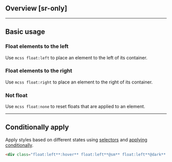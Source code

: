 ## Overview [sr-only]
<Overview />

---

## Basic usage
### Float elements to the left
Use `mcss float:left` to place an element to the left of its container.
<Basic className="float:left" />

### Float elements to the right
Use `mcss float:right` to place an element to the right of its container.
<Basic className="float:right" />

### Not float
Use `mcss float:none` to reset floats that are applied to an element.
<Basic className="float:none" />

---

## Conditionally apply
Apply styles based on different states using [selectors](/guide/state-selectors) and [applying conditionally](/guide/applying-conditionally).
```html
<div class="float:left**:hover** float:left**@sm** float:left**@dark** float:left**@print**">…</div>
```
